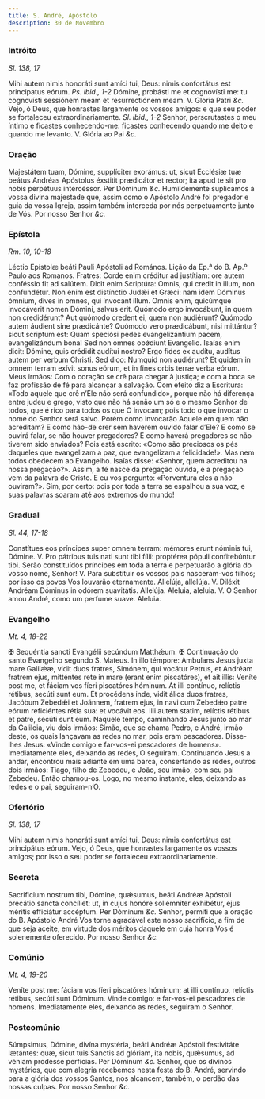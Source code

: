 ```yaml
---
title: S. André, Apóstolo
description: 30 de Novembro
---
```


### Intróito

_Sl. 138, 17_

<div class="grid grid-cols-2 gap-5">
  <span class="text-justify">
    Mihi autem nimis honoráti sunt amíci tui, Deus: nimis confortátus est
    principatus eórum. <em>Ps. ibid., 1-2</em> Dómine, probásti me et cognovísti
    me: tu cognovísti sessiónem meam et resurrectiónem meam. V. Gloria Patri
    <em>&c.</em>
  </span>
  <span class="text-justify">
    Vejo, ó Deus, que honrastes largamente os vossos amigos: e que seu poder se
    fortaleceu extraordinariamente. <em>Sl. ibid., 1-2</em> Senhor,
    perscrutastes o meu íntimo e ficastes conhecendo-me: ficastes conhecendo
    quando me deito e quando me levanto. V. Glória ao Pai <em>&c.</em>
  </span>
</div>

### Oração

<div class="grid grid-cols-2 gap-5">
  <span class="text-justify">
    Majestátem tuam, Dómine, supplíciter exorámus: ut, sicut Ecclésiæ tuæ beátus
    Andréas Apóstolus éxstitit prædicátor et rector; ita apud te sit pro nobis
    perpétuus intercéssor. Per Dóminum <em>&c.</em>
  </span>
  <span class="text-justify">
    Humildemente suplicamos à vossa divina majestade que, assim como o Apóstolo
    André foi pregador e guia da vossa Igreja, assim também interceda por nós
    perpetuamente junto de Vós. Por nosso Senhor <em>&c.</em>
  </span>
</div>

### Epístola

_Rm. 10, 10-18_

<div class="grid grid-cols-2 gap-5">
  <span class="text-justify">
    Léctio Epístolæ beáti Pauli Apóstoli ad Romános.
  </span>
  <span class="text-justify">Lição da Ep.ª do B. Ap.º Paulo aos Romanos.</span>
  <span class="text-justify">
    Fratres: Corde enim créditur ad justítiam: ore autem conféssio fit ad
    salútem. Dicit enim Scriptúra: Omnis, qui credit in illum, non confundétur.
    Non enim est distínctio Judǽi et Græci: nam idem Dóminus ómnium, dives in
    omnes, qui ínvocant illum. Omnis enim, quicúmque invocáverit nomen Dómini,
    salvus erit. Quómodo ergo invocábunt, in quem non credidérunt? Aut quómodo
    credent ei, quem non audiérunt? Quómodo autem áudient sine prædicánte?
    Quómodo vero prædicábunt, nisi mittántur? sicut scriptum est: Quam speciósi
    pedes evangelizántium pacem, evangelizándum bona! Sed non omnes obǿdiunt
    Evangelio. Isaías enim dicit: Dómine, quis crédidit audítui nostro? Ergo
    fides ex audítu, audítus autem per verbum Christi. Sed dico: Numquid non
    audiérunt? Et quidem in omnem terram exívit sonus eórum, et in fines orbis
    terræ verba eórum.
  </span>
  <span class="text-justify">
    Meus irmãos: Com o coração se crê para chegar à justiça; e com a boca se faz
    profissão de fé para alcançar a salvação. Com efeito diz a Escritura: «Todo
    aquele que crê n’Ele não será confundido», porque não há diferença entre
    judeu e grego, visto que não há senão um só e o mesmo Senhor de todos, que é
    rico para todos os que O invocam; pois todo o que invocar o nome do Senhor
    será salvo. Porém como invocarão Aquele em quem não acreditam? E como hão-de
    crer sem haverem ouvido falar d’Ele? E como se ouvirá falar, se não houver
    pregadores? E como haverá pregadores se não tiverem sido enviados? Pois está
    escrito: «Como são preciosos os pés daqueles que evangelizam a paz, que
    evangelizam a felicidade!». Mas nem todos obedecem ao Evangelho. Isaías
    disse: «Senhor, quem acreditou na nossa pregação?». Assim, a fé nasce da
    pregação ouvida, e a pregação vem da palavra de Cristo. E eu vos pergunto:
    «Porventura eles a não ouviram?». Sim, por certo: pois por toda a terra se
    espalhou a sua voz, e suas palavras soaram até aos extremos do mundo!
  </span>
</div>

### Gradual

_Sl. 44, 17-18_

<div class="grid grid-cols-2 gap-5">
  <span class="text-justify">
    Constítues eos príncipes super omnem terram: mémores erunt nóminis tui,
    Dómine. V. Pro pátribus tuis nati sunt tibi fílii: proptérea pópuli
    confitebúntur tibi.
  </span>
  <span class="text-justify">
    Serão constituídos príncipes em toda a terra e perpetuarão a glória do vosso
    nome, Senhor! V. Para substituir os vossos pais nasceram-vos filhos; por
    isso os povos Vos louvarão eternamente.
  </span>
  <span class="text-justify">
    Allelúja, allelúja. V. Diléxit Andréam Dóminus in odórem suavitátis.
    Allelúja.
  </span>
  <span class="text-justify">
    Aleluia, aleluia. V. O Senhor amou André, como um perfume suave. Aleluia.
  </span>
</div>

### Evangelho

_Mt. 4, 18-22_

<div class="grid grid-cols-2 gap-5">
  <span class="text-justify">
    <span class="text-red-500">&#10016;</span> Sequéntia sancti Evangélii
    secúndum Matthǽum.
  </span>
  <span class="text-justify">
    <span class="text-red-500">&#10016;</span> Continuação do santo Evangelho
    segundo S. Mateus.
  </span>
  <span class="text-justify">
    In illo témpore: Ambulans Jesus juxta mare Galilǽæ, vidit duos fratres,
    Simónem, qui vocátur Petrus, et Andréam fratrem ejus, mitténtes rete in mare
    (erant enim piscatóres), et ait illis: Veníte post me, et fáciam vos fíeri
    piscatóres hóminum. At illi contínuo, relíctis rétibus, secúti sunt eum. Et
    procédens inde, vidit álios duos fratres, Jacóbum Zebedǽi et Joánnem,
    fratrem ejus, in navi cum Zebedǽo patre eórum reficiéntes rétia sua: et
    vocávit eos. Illi autem statim, relíctis rétibus et patre, secúti sunt eum.
  </span>
  <span class="text-justify">
    Naquele tempo, caminhando Jesus junto ao mar da Galileia, viu dois irmãos:
    Simão, que se chama Pedro, e André, irmão deste, os quais lançavam as redes
    no mar, pois eram pescadores. Disse-lhes Jesus: «Vinde comigo e far-vos-ei
    pescadores de homens». Imediatamente eles, deixando as redes, O seguiram.
    Continuando Jesus a andar, encontrou mais adiante em uma barca, consertando
    as redes, outros dois irmãos: Tiago, filho de Zebedeu, e João, seu irmão,
    com seu pai Zebedeu. Então chamou-os. Logo, no mesmo instante, eles,
    deixando as redes e o pai, seguiram-n’O.
  </span>
</div>

### Ofertório

_Sl. 138, 17_

<div class="grid grid-cols-2 gap-5">
  <span class="text-justify">
    Mihi autem nimis honoráti sunt amíci tui, Deus: nimis confortátus est
    principátus eórum.
  </span>
  <span class="text-justify">
    Vejo, ó Deus, que honrastes largamente os vossos amigos; por isso o seu
    poder se fortaleceu extraordinariamente.
  </span>
</div>

### Secreta

<div class="grid grid-cols-2 gap-5">
  <span class="text-justify">
    Sacrificium nostrum tibi, Dómine, quǽsumus, beáti Andréæ Apóstoli precátio
    sancta concíliet: ut, in cujus honóre sollémniter exhibétur, ejus méritis
    efficiátur accéptum. Per Dóminum <em>&c.</em>
  </span>
  <span class="text-justify">
    Senhor, permiti que a oração do B. Apóstolo André Vos torne agradável este
    nosso sacrifício, a fim de que seja aceite, em virtude dos méritos daquele
    em cuja honra Vos é solenemente oferecido. Por nosso Senhor <em>&c.</em>
  </span>
</div>

### Comúnio

_Mt. 4, 19-20_

<div class="grid grid-cols-2 gap-5">
  <span class="text-justify">
    Veníte post me: fáciam vos fíeri piscatóres hóminum; at illi contínuo,
    relíctis rétibus, secúti sunt Dóminum.
  </span>
  <span class="text-justify">
    Vinde comigo: e far-vos-ei pescadores de homens. Imediatamente eles,
    deixando as redes, seguiram o Senhor.
  </span>
</div>

### Postcomúnio

<div class="grid grid-cols-2 gap-5">
  <span class="text-justify">
    Súmpsimus, Dómine, divína mystéria, beáti Andréæ Apóstoli festivitáte
    lætántes: quæ, sicut tuis Sanctis ad glóriam, ita nobis, quǽsumus, ad véniam
    prodésse perfícias. Per Dóminum <em>&c.</em>
  </span>
  <span class="text-justify">
    Senhor, que os divinos mystérios, que com alegria recebemos nesta festa do
    B. André, servindo para a glória dos vossos Santos, nos alcancem, também, o
    perdão das nossas culpas. Por nosso Senhor <em>&c.</em>
  </span>
</div>
